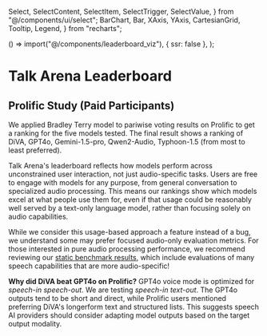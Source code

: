 
  Select,
  SelectContent,
  SelectItem,
  SelectTrigger,
  SelectValue,
} from "@/components/ui/select";
  BarChart,
  Bar,
  XAxis,
  YAxis,
  CartesianGrid,
  Tooltip,
  Legend,
} from "recharts";


  () => import("@/components/leaderboard_viz"),
  { ssr: false },
);

# Talk Arena Leaderboard

<LeaderboardEmbed />

## Prolific Study (Paid Participants)

We applied Bradley Terry model to pariwise voting results on Prolific to get a ranking for the five models tested. The final result shows a ranking of DiVA, GPT4o, Gemini-1.5-pro, Qwen2-Audio, Typhoon-1.5
(from most to least preferred).

Talk Arena's leaderboard reflects how models perform across unconstrained user interaction, not just audio-specific tasks. Users are free to engage with models for any purpose, from general conversation to specialized audio processing. This means our rankings show which models excel at what people use them for, even if that usage could be reasonably well served by a text-only language model, rather than focusing solely on audio capabilities.

While we consider this usage-based approach a feature instead of a bug, we understand some may prefer focused audio-only evaluation metrics. For those interested in pure audio processing performance, we recommend reviewing our [static benchmark results](/blog/static_evaluation), which include evaluations of many speech capabilities that are more audio-specific!

**Why did DiVA beat GPT4o on Prolific?** GPT4o voice mode is optimized for _speech-in speech-out_. We are testing _speech-in text-out_. The GPT4o outputs tend to be short and direct, while Prolific users mentioned preferring DiVA's longerform text and structured lists. This suggests speech AI providers should consider adapting model outputs based on the target output modality.
